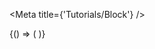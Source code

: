 
<Meta title={'Tutorials/Block'} />

<Canvas>
  <Story name="Adding new blocks">
    {() => (
      <Tutorial
        scenario={[
          {
            step: 'Introduction',
            anchor: '#introduction',
            tooltip: 'Some introduction information content',
          },
          {
            step: 'Add text block',
            anchor: `tree-item#${rootBlock.id}`,
            tooltip: 'Select your empty document root in tree view',
          },
          {
            step: 'Add text block',
            anchor: `action-button#${CREATE_BLOCK}(type=${blockTypes.RICH_TEXT}&kind=null)`,
            tooltip: 'Click on text toolbar button',
          },
          {
            step: 'Add text block',
            anchor: `block#${blockTypes.RICH_TEXT}`,
            tooltip: 'This is a new block of text. Its content is editable',
          },
          {
            step: 'Add table block',
            anchor: `tree-item#${rootBlock.id}`,
            tooltip: 'Select your document root in tree view',
          },
          {
            step: 'Add table block',
            anchor: `action-button#${CREATE_BLOCK}(type=${blockTypes.TABLE}&kind=null)`,
            tooltip:
              'This is a new table with editable structure and cells content',
          },
          {
            step: 'Add table block',
            anchor: `block#${blockTypes.TABLE}`,
            tooltip: 'Click on newly added block to edit the table',
          },
          {
            step: 'Add bar chart',
            anchor: `tree-item#${rootBlock.id}`,
            tooltip: 'Select your document root in tree view',
          },
          {
            step: 'Add bar chart',
            anchor: `action-button#${CREATE_BLOCK}(type=${blockTypes.CHART}&kind=${chartTypes.BAR})`,
            tooltip: 'Click to add bar chart',
          },
          {
            step: 'Add bar chart',
            anchor: `block#${blockTypes.CHART}`,
            tooltip:
              'This is a new bar chart. To add chart of other types use corresponding toolbar buttons',
          },
        ]}
        blocks={[rootBlock]}
      />
    )}
  </Story>
</Canvas>
